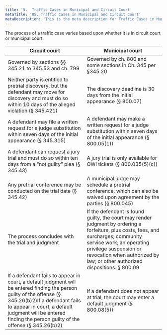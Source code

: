 ```yaml
---
title: '5.	Traffic Cases in Municipal and Circuit Court'
metaTitle: '05. Traffic Cases in Municipal and Circuit Court'
metaDescription: 'This is the meta description for Traffic Cases in Municipal and Circuit Court'
---
```


The process of a traffic case varies based upon whether it is in circuit court or municipal court.

| Circuit court                                                                                                                                                                                                                                                          | Municipal court                                                                                                                                                                                                                                                        |
| ---------------------------------------------------------------------------------------------------------------------------------------------------------------------------------------------------------------------------------------------------------------------- | ---------------------------------------------------------------------------------------------------------------------------------------------------------------------------------------------------------------------------------------------------------------------- |
| Governed by sections §§ 345.21 to 345.53 and ch. 799                                                                                                                                                                                                                   | Governed by ch. 800 and some sections in Ch. 345 per §345.20                                                                                                                                                                                                           |
| Neither party is entitled to pretrial discovery, but the defendant may move for discovery and must do so within 10 days of the alleged violation (§ 345.421)                                                                                                           | The discovery deadline is 30 days from the initial appearance (§ 800.07)                                                                                                                                                                                               |
| A defendant may file a written request for a judge substitution within seven days of the initial appearance (§ 345.315)                                                                                                                                                | A defendant may make a written request for a judge substitution within seven days of the initial appearance (§ 800.05(1))                                                                                                                                              |
| A defendant can request a jury trial and must do so within ten days from a “not guilty” plea (§ 345.43)                                                                                                                                                                | A jury trial is only available for OWI tickets (§ 800.035(5)(c))                                                                                                                                                                                                       |
| Any pretrial conference may be conducted on the trial date (§ 345.42)                                                                                                                                                                                                  | A municipal judge may schedule a pretrial conference, which can also be waived upon agreement by the parties (§ 800.045)                                                                                                                                               |
| The process concludes with the trial and judgment                                                                                                                                                                                                                      | If the defendant is found guilty, the court may render judgment by ordering a forfeiture, plus costs, fees, and surcharges; community service work; an operating privilege suspension or revocation when authorized by law; or other authorized dispositions. § 800.09 |
| If a defendant fails to appear in court, a default judgment will be entered finding the person guilty of the offense (§ 345.26(b)2)If a defendant fails to appear in court, a default judgment will be entered finding the person guilty of the offense (§ 345.26(b)2) | If a defendant does not appear at trial, the court may enter a default judgment (§ 800.08(5))                                                                                                                                                                          |

